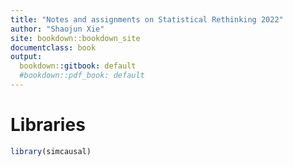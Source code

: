```yaml
---
title: "Notes and assignments on Statistical Rethinking 2022"
author: "Shaojun Xie"
site: bookdown::bookdown_site
documentclass: book
output:
  bookdown::gitbook: default
  #bookdown::pdf_book: default
---
```


# Libraries {-}


```r
library(simcausal)
```
